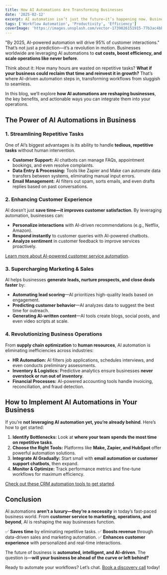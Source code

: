 ```yaml
---
title: How AI Automations Are Transforming Businesses
date: '2025-02-12'
excerpt: AI automation isn’t just the future—it’s happening now. Businesses that embrace automation are cutting costs, boosting efficiency, and scaling effortlessly. From eliminating repetitive tasks to supercharging sales and enhancing customer experiences, AI is transforming how we work. The question is, are you keeping up?
tags: ['Workflow Automation', 'Productivity', 'Efficiency']
coverImage: 'https://images.unsplash.com/vector-1739026151915-77b3ac4bb153?w=500&auto=format&fit=crop&q=60&ixlib=rb-4.0.3&ixid=M3wxMjA3fDB8MHxzZWFyY2h8MjJ8fGJ1c2luZXNzfGVufDB8fDB8fHw'
---
```



"By 2025, AI-powered automation will drive 95% of customer interactions." That’s not just a prediction—it’s a revolution in motion. Businesses worldwide are leveraging AI automations to **cut costs, boost efficiency, and scale operations like never before**.

Think about it: How many hours are wasted on repetitive tasks? **What if your business could reclaim that time and reinvest it in growth?** That’s where AI-driven automation steps in, transforming workflows from sluggish to seamless.

In this blog, we’ll explore **how AI automations are reshaping businesses**, the key benefits, and actionable ways you can integrate them into your operations.

## The Power of AI Automations in Business

### **1. Streamlining Repetitive Tasks**
One of AI’s biggest advantages is its ability to handle **tedious, repetitive tasks** without human intervention.

- **Customer Support:** AI chatbots can manage FAQs, appointment bookings, and even resolve complaints.
- **Data Entry & Processing:** Tools like Zapier and Make can automate data transfers between systems, eliminating manual input errors.
- **Email Management:** AI filters out spam, sorts emails, and even drafts replies based on past conversations.

### **2. Enhancing Customer Experience**
AI doesn’t just **save time—it improves customer satisfaction**. By leveraging automation, businesses can:

- **Personalize interactions** with AI-driven recommendations (e.g., Netflix, Amazon).
- **Respond instantly** to customer queries with AI-powered chatbots.
- **Analyze sentiment** in customer feedback to improve services proactively.

[Learn more about AI-powered customer service automation](https://www.hubspot.com/whatsapp-marketing).

### **3. Supercharging Marketing & Sales**
AI helps businesses **generate leads, nurture prospects, and close deals faster** by:

- **Automating lead scoring**—AI prioritizes high-quality leads based on engagement.
- **Predicting customer behavior**—AI analyzes data to suggest the best time for outreach.
- **Generating AI-written content**—AI tools create blogs, social posts, and even video scripts at scale.

### **4. Revolutionizing Business Operations**
From **supply chain optimization** to **human resources**, AI automation is eliminating inefficiencies across industries:

- **HR Automation:** AI filters job applications, schedules interviews, and even conducts preliminary assessments.
- **Inventory & Logistics:** Predictive analytics ensure businesses **never overstock or run out of inventory**.
- **Financial Processes:** AI-powered accounting tools handle invoicing, reconciliation, and fraud detection.

## How to Implement AI Automations in Your Business

If you’re **not leveraging AI automation yet, you’re already behind**. Here’s how to get started:

1. **Identify Bottlenecks:** Look at **where your team spends the most time on repetitive tasks**.
2. **Choose the Right Tools:** Platforms like **Make, Zapier, and HubSpot** offer powerful automation solutions.
3. **Integrate AI Gradually:** Start small with **email automation or customer support chatbots**, then expand.
4. **Monitor & Optimize:** Track performance metrics and fine-tune workflows for maximum efficiency.

[Check out these CRM automation tools to get started](https://zapier.com/blog/crm-automation/).

## Conclusion

AI automations **aren’t a luxury—they’re a necessity** in today’s fast-paced business world. From **customer service to marketing, operations, and beyond**, AI is reshaping the way businesses function.

✅ **Saves time** by eliminating repetitive tasks.
✅ **Boosts revenue** through data-driven sales and marketing automation.
✅ **Enhances customer experience** with personalized and real-time interactions.

The future of business is **automated, intelligent, and AI-driven**. The question is—**will your business be ahead of the curve or left behind?**

Ready to automate your workflows? Let’s chat. [Book a discovery call](https://yourwebsite.com) today!


